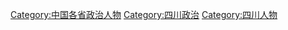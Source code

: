 [[Category:中国各省政治人物|Category:中国各省政治人物]]
[[Category:四川政治|Category:四川政治]]
[[Category:四川人物|Category:四川人物]]